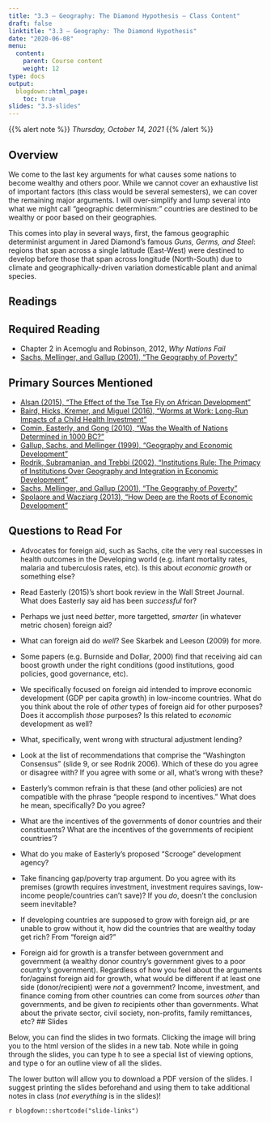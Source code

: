 ```yaml
---
title: "3.3 — Geography: The Diamond Hypothesis — Class Content"
draft: false
linktitle: "3.3 — Geography: The Diamond Hypothesis"
date: "2020-06-08"
menu:
  content:
    parent: Course content
    weight: 12
type: docs
output:
  blogdown::html_page:
    toc: true
slides: "3.3-slides"
---
```


{{% alert note %}}
*Thursday, October 14, 2021*
{{% /alert %}}

## <i class="fas fa-info-circle fa-lg"></i> Overview

We come to the last key arguments for what causes some nations to become wealthy and others poor. While we cannot cover an exhaustive list of important factors (this class would be several semesters), we can cover the remaining major arguments. I will over-simplify and lump several into what we might call "geographic determinism:" countries are destined to be wealthy or poor based on their geographies.

This comes into play in several ways, first, the famous geographic determinist argument in Jared Diamond's famous *Guns, Germs, and Steel*: regions that span across a single latitude (East-West) were destined to develop before those that span across longitude (North-South) due to climate and geographically-driven variation domesticable plant and animal species.

## <i class="fas fa-book-reader fa-lg"></i> Readings

## Required Reading

- <i class="fas fa-book"></i> Chapter 2 in Acemoglu and Robinson, 2012, *Why Nations Fail*
- [<i class="fas fa-file-pdf"></i> Sachs, Mellinger, and Gallup (2001), "The Geography of Poverty"](/readings/Sachs-Mellinger-Gallup-2001.pdf)

## Primary Sources Mentioned

- [<i class="fas fa-file-pdf"></i> Alsan (2015), "The Effect of the Tse Tse Fly on African Development"](/readings/Alsan-2015.pdf)
- [<i class="fas fa-file-pdf"></i> Baird, Hicks, Kremer, and Miguel (2016), "Worms at Work: Long-Run Impacts of a Child Health Investment"](/readings/Baird-Hicks-Kremer-Miguel-2016.pdf)
- [<i class="fas fa-file-pdf"></i> Comin, Easterly, and Gong (2010), "Was the Wealth of Nations Determined in 1000 BC?"](/readings/Comin-Easterly-Gong-2010.pdf)
- [<i class="fas fa-file-pdf"></i> Gallup, Sachs, and Mellinger (1999), "Geography and Economic Development"](/readings/Gallup-Sachs-Mellinger-1999.pdf)
- [<i class="fas fa-file-pdf"></i> Rodrik, Subramanian, and Trebbi (2002), "Institutions Rule: The Primacy of Institutions Over Geography and Integration in Economic Development"](https://www.nber.org/papers/w9305.pdf) 
- [<i class="fas fa-file-pdf"></i> Sachs, Mellinger, and Gallup (2001), "The Geography of Poverty"](/readings/Sachs-Mellinger-Warner-Gallup.pdf)
- [<i class="fas fa-file-pdf"></i> Spolaore and Wacziarg (2013), "How Deep are the Roots of Economic Development"](/readings/Spolaore-Wacziarg-2013.pdf)

## Questions to Read For

- Advocates for foreign aid, such as Sachs, cite the very real successes in health outcomes in the Developing world (e.g. infant mortality rates, malaria and tuberculosis rates, etc). Is this about *economic growth* or something else?

- Read Easterly (2015)'s short book review in the Wall Street Journal. What does Easterly say aid has been *successful* for?

- Perhaps we just need *better*, more targetted, *smarter* (in whatever metric chosen) foreign aid?

- What can foreign aid do *well*? See Skarbek and Leeson (2009) for more.

- Some papers (e.g. Burnside and Dollar, 2000) find that receiving aid can boost growth under the right conditions (good institutions, good policies, good governance, etc).

- We specifically focused on foreign aid intended to improve economic development (GDP per capita growth) in low-income countries. What do you think about the role of *other* types of foreign aid for other purposes? Does it accomplish *those* purposes? Is this related to *economic* development as well?

- What, specifically, went wrong with structural adjustment lending?

- Look at the list of recommendations that comprise the "Washington Consensus" (slide 9, or see Rodrik 2006). Which of these do you agree or disagree with? If you agree with some or all, what's wrong with these?

- Easterly's common refrain is that these (and other policies) are not compatible with the phrase "people respond to incentives." What does he mean, specifically? Do you agree?

- What are the incentives of the governments of donor countries and their constituents? What are the incentives of the governments of recipient countries'?

- What do you make of Easterly's proposed "Scrooge" development agency?

- Take financing gap/poverty trap argument. Do you agree with its premises (growth requires investment, investment requires savings, low-income people/countries can't save)? If you *do*, doesn't the conclusion seem inevitable?

- If developing countries are supposed to grow with foreign aid, pr are unable to grow without it, how did the countries that are wealthy today get rich? From "foreign aid?" 

- Foreign aid for growth is a transfer between government and government (a wealthy donor country's government gives to a poor country's government). Regardless of how you feel about the arguments for/against foreign aid for growth, what would be different if at least one side (donor/recipient) were *not* a government? Income, investment, and finance coming from other countries can come from sources *other* than governments, and be given *to* recipients other than governments. What about the private sector, civil society, non-profits, family remittances, etc?
## <i class="fas fa-chalkboard-teacher"></i> Slides

Below, you can find the slides in two formats. Clicking the image will bring you to the html version of the slides in a new tab. Note while in going through the slides, you can type <kbd>h</kbd> to see a special list of viewing options, and type <kbd>o</kbd> for an outline view of all the slides.

The lower button will allow you to download a PDF version of the slides. I suggest printing the slides beforehand and using them to take additional notes in class (*not everything* is in the slides)!

`r blogdown::shortcode("slide-links")`